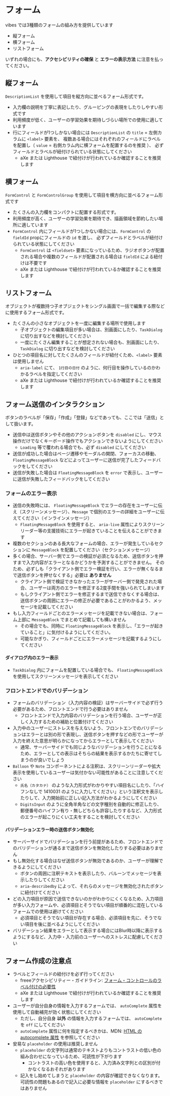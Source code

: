 
# フォーム

vibes では3種類のフォームの組み方を提供しています

- 縦フォーム
- 横フォーム
- リストフォーム

いずれの場合にも、**アクセシビリティの確保** と **エラーの表示方法** に注意を払ってください。

## 縦フォーム

`DescriptionList` を使用して項目を縦方向に並べるフォーム形式です。

- 入力欄の説明を丁寧に表記したり、グルーピングの表現をしたりしやすい形式です
- 利用頻度が低く、ユーザーの学習効果を期待しづらい場所での使用に適しています
- 行にフィールドが1つしかない場合には `DescriptionList` の `title` = 左側カラムに `<label>` 要素を、
  複数ある場合にはそれぞれのフィールドにラベルを配置し（ `value` = 右側カラム内に横フォームを配置するのを推奨 ）、
  必ずフィールドとラベルが紐付けられている状態にしてください
  - aXe または Lighthouse で紐付けが行われているか確認することを推奨します

<Canvas>
  <Story id="examples-forms--vertical-form" />
</Canvas>

## 横フォーム

`FormControl` と `FormControlGroup` を使用して項目を横方向に並べるフォーム形式です

- たくさんの入力欄をコンパクトに配置する形式です。
- 利用頻度が高く、ユーザーの学習効果を期待でき、描画領域を節約したい場所に適しています
- `FormControl` 内にフィールドが1つしかない場合には、`FormControl` の `fieldId` propにフィールドの `id` を渡し、
  必ずフィールドとラベルが紐付けられている状態にしてください
  - `FormControl` は `<fieldset>` 要素になっているため、ラジオボタンが配置される場合や複数のフィールドが配置される場合は `fieldId` による紐付けは不要です
  - aXe または Lighthouse で紐付けが行われているか確認することを推奨します

<Canvas>
  <Story id="examples-forms--horizontal-form" />
</Canvas>

## リストフォーム

オブジェクトが複数持つ子オブジェクトをシングル画面で一括で編集する際などに使用するフォーム形式です。

- たくさんの小さなオブジェクトを一度に編集する場所で使用します
  - 子オブジェクトの編集項目が多い場合は、別画面にしたり、`TaskDialog` に切り出すなどを検討してください
  - 一度にたくさん編集することが想定されない場合も、別画面にしたり、`TaskDialog` に切り出すなどを検討してください
- ひとつの項目名に対してたくさんのフィールドが紐付くため、`<label>` 要素は使用しません
  - `aria-label` にて、 `1行目の日付` のように、何行目を操作しているのかわかるラベルを指定してください
  - aXe または Lighthouse で紐付けが行われているか確認することを推奨します

<Canvas>
  <Story id="examples-forms--list-form" />
</Canvas>


## フォーム送信のインタラクション

ボタンのラベルが「保存」「作成」「登録」などであっても、ここでは「送信」として扱います。

- 送信中は送信ボタンやその他のアクションボタンを `disabled` にし、マウス操作だけでなくキーボード操作でもアクションできないようにしてください
  - `Loading` 等で覆われる場合でも、必ず `disabled` にしてください
- 送信が成功した場合はページ遷移やモーダルの開閉、フォーカスの移動、`FloatingMessageBlock` などによってユーザーに送信が完了したフィードバックをしてください
- 送信が失敗した場合は `FloatingMessageBlock` を `error` で表示し、ユーザーに送信が失敗したフィードバックをしてください

<Canvas>
  <Story id="examples-forms--submit-success-interaction" />
</Canvas>


### フォームのエラー表示

- 送信の失敗時には、 `FloatingMessageBlock` でエラーの存在をユーザーに伝え（スクリーンメッセージ）、`Message` で個別のエラーの詳細をユーザーに伝えてください（インラインメッセージ）
  - `FloatingMessageBlock` を使用すると、 `aria-live` 属性によりスクリーンリーダー等の支援技術にエラーが起きていることを伝えることができます
- 複数のセクションのある長大なフォームの場合、エラーが発生しているセクションに `MessageBlock` を配置してください（セクションメッセージ）
- 多くの場合、サーバー側でエラーの検証が必須となるため、送信ボタンを押すまで入力内容がエラーとなるかどうかを予測することができません。
  そのため、必ずしも「クライアント側でエラー検証を行い、エラーが無くなるまで送信ボタンを押せなくする」必要は **ありません**
  - クライアント側で検証できなかったエラーがサーバー側で発見された場合、ユーザーは両方のエラーを修正する2度手間を強いられてしまいます
  - もしクライアント側でエラーを修正するまで送信できなくする場合は、送信ボタンの周囲にエラーの修正が必要であることがわかるよう、メッセージを記載してください
- もし入力フィールドごとのエラーメッセージを記載できない場合は、フォーム上部に `MessageBlock` でまとめて記載しても構いません
  - その場合でも、同時に `FloatingMessageBlock` を表示し、「エラーが起きていること」に気付けるようにしてください。
  - 可能なかぎり、フィールドごとにエラーメッセージを記載するようにしてください

<Canvas>
  <Story id="examples-forms--submit-error-interaction" />
</Canvas>

#### ダイアログ内のエラー表示

- `TaskDialog` 内にフォームを配置している場合でも、 `FloatingMessageBlock` を使用してスクリーンメッセージを表示してください

<Canvas>
  <Story id="examples-forms--error-on-task-dialog" />
</Canvas>


### フロントエンドでのバリデーション

- フォームのバリデーション（入力内容の検証）はサーバーサイドで必ず行う必要があるため、フロントエンドで行う必要はありません
  - フロントエンドで入力内容のバリデーションを行う場合、ユーザーが正しく入力するための補助と位置付けてください
- 入力中のユーザーにストレスを与えないよう、フロントエンでのバリデーションはエラーとは別の形で表現し、送信ボタンを押すなどの形でユーザーが入力を終えた意思が明らかになってからエラーとして表示してください
  - 通常、サーバーサイドでも同じようなバリデーションを行うことになるため、エラーとしての表示はそちらの結果を表示するかたちに寄せてしまうのが良いでしょう
- `Balloon` や `Note` コンポーネントによる注釈は、スクリーンリーダーや拡大表示を使用しているユーザーは気付かない可能性があることに注意してください
  - `氏名（カタカナ）` のような入力形式がわかりやすい項目名にしたり、「ハイフンなしで 1410031 のように入力してください」という注釈文を表示したりして、入力開始前に正しい記入方法がわかるようにしてください
  - `DigitsInput` のように全角半角などの文字種別を自動的に修正したり、郵便番号のハイフン有り・無しどちらも許容したりするなど、入力形式のエラーが起こりにくい工夫をすることを検討してください

<Canvas>
  <Story id="examples-forms--frontend-validation" />
</Canvas>

#### バリデーションエラー時の送信ボタン無効化

- サーバーサイドでバリデーションを行う前提があるため、フロントエンドでのバリデーションが通るまで送信ボタンを無効化したりする必要はありません
- もし無効化する場合はなぜ送信ボタンが無効であるのか、ユーザーが理解できるようにしてください
  - ボタンの周囲に注釈テキストを表示したり、バルーンでメッセージを表示したりしてください
  - `aria-describedby` によって、それらのメッセージを無効化されたボタンに紐付けてください
- どの入力項目が原因で送信できないのかがわかりにくくなるため、入力項目が多い入力フォームや、必須項目とそうでない項目が順番的に混在しているフォームでの使用は避けてください
  - 必須項目とそうでない項目が存在する場合、必須項目を先に、そうでない項目を後に並べるようにしてください
- バリデーション結果をエラーとして表示する場合にはBlur時以降に表示するようにするなど、入力中・入力前のユーザーへのストレスに配慮してください
　

<Canvas>
  <Story id="examples-forms--disable-button-if-invalid" />
</Canvas>

## フォーム作成の注意点

- ラベルとフィールドの紐付けを必ず行ってください
  - freeeアクセシビリティー・ガイドライン: [フォーム・コントロールのラベル付けの必要性](https://a11y-guidelines.freee.co.jp/explanations/form-labeling.html)
  - aXe または Lighthouse で紐付けが行われているか確認することを推奨します
- ユーザーが自分自身の情報を入力するフォームでは、 `autoComplete` 属性を使用して自動補完が効く状態にしてください
  - ただし、自分自身 **以外** の情報を入力するフォームでは、 `autoComplete` を `off` にしてください
  - `autoComplete` 属性に何を指定するべきかは、MDN: [HTML の autocomplete 属性](https://developer.mozilla.org/ja/docs/Web/HTML/Attributes/autocomplete) を参照してください
- 安易な `placeholder` の使用は推奨しません
  - `placeholder` の文字列は通常のテキストよりもコントラストの低い色の組み合わせになっているため、可読性が下がります
    - コントラストの高い色を使用すると、入力済み文字列との区別が付かなくなるおそれがあります
  - 記入をし始めてしまうと `placeholder` の内容が確認できなくなります。可読性の問題もあるので記入に必要な情報を `placeholder` にするべきではありません
